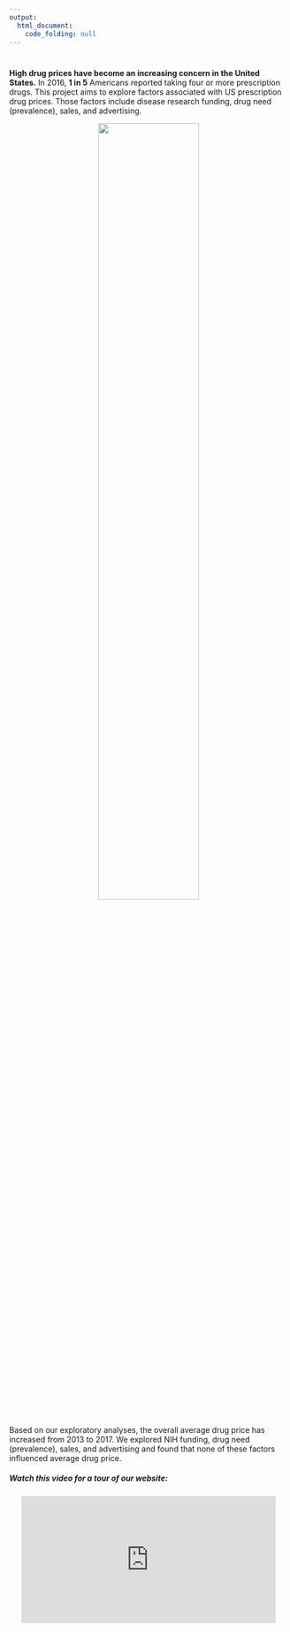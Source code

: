 ```yaml
---
output:
  html_document: 
    code_folding: null 
---
```

#

**High drug prices have become an increasing concern in the United States.**
In 2016, **1 in 5** Americans reported taking four or more prescription drugs. This project aims to explore factors associated with US prescription drug prices. Those factors include disease research funding, drug need (prevalence), sales, and advertising.

<div style="text-align:center"><img src ="images/trend.png" style="width:60%" /></div>

Based on our exploratory analyses, the overall average drug price has increased from 2013 to 2017. We explored NIH funding,  drug need (prevalence), sales, and advertising and found that none of these factors influenced average drug price.  

##### Watch this video for a tour of our website:  
<div style="text-align:center"><iframe width="460" height="230" src="https://www.youtube.com/embed/97Qchphgl3Y" frameborder="0" gesture="media" allow="encrypted-media" allowfullscreen></iframe>